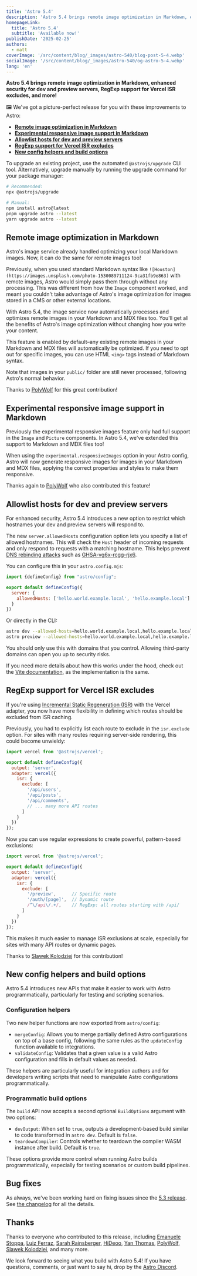```yaml
---
title: 'Astro 5.4'
description: 'Astro 5.4 brings remote image optimization in Markdown, enhanced security for dev and preview servers, RegExp support for Vercel ISR excludes, and more!'
homepageLink:
  title: 'Astro 5.4'
  subtitle: 'Available now!'
publishDate: '2025-02-25'
authors:
  - matt
coverImage: '/src/content/blog/_images/astro-540/blog-post-5-4.webp'
socialImage: '/src/content/blog/_images/astro-540/og-astro-5-4.webp'
lang: 'en'
---
```



**Astro 5.4 brings remote image optimization in Markdown, enhanced security for dev and preview servers, RegExp support for Vercel ISR excludes, and more!**

🖼️ We've got a picture-perfect release for you with these improvements to Astro:

- [**Remote image optimization in Markdown**](#remote-image-optimization-in-markdown)
- [**Experimental responsive image support in Markdown**](#experimental-responsive-image-support-in-markdown)
- [**Allowlist hosts for dev and preview servers**](#allowlist-hosts-for-dev-and-preview-servers)
- [**RegExp support for Vercel ISR excludes**](#regexp-support-for-vercel-isr-excludes)
- [**New config helpers and build options**](#new-config-helpers-and-build-options)

To upgrade an existing project, use the automated `@astrojs/upgrade` CLI tool. Alternatively, upgrade manually by running the upgrade command for your package manager:

```sh
# Recommended:
npx @astrojs/upgrade

# Manual:
npm install astro@latest
pnpm upgrade astro --latest
yarn upgrade astro --latest
```

## Remote image optimization in Markdown

Astro's image service already handled optimizing your local Markdown images. Now, it can do the same for remote images too!

Previously, when you used standard Markdown syntax like `![Houston](https://images.unsplash.com/photo-1530089711124-9ca31fb9e863)` with remote images, Astro would simply pass them through without any processing. This was different from how the `Image` component worked, and meant you couldn't take advantage of Astro's image optimization for images stored in a CMS or other external locations.

With Astro 5.4, the image service now automatically processes and optimizes remote images in your Markdown and MDX files too. You'll get all the benefits of Astro's image optimization without changing how you write your content.

This feature is enabled by default–any existing remote images in your Markdown and MDX files will automatically be optimized. If you need to opt out for specific images, you can use HTML `<img>` tags instead of Markdown syntax.

Note that images in your `public/` folder are still never processed, following Astro's normal behavior.

Thanks to [PolyWolf](https://github.com/p0lyw0lf) for this great contribution!

## Experimental responsive image support in Markdown

Previously the experimental responsive images feature only had full support in the `Image` and `Picture` components. In Astro 5.4, we've extended this support to Markdown and MDX files too!

When using the `experimental.responsiveImages` option in your Astro config, Astro will now generate responsive images for images in your Markdown and MDX files, applying the correct properties and styles to make them responsive.

Thanks again to [PolyWolf](https://github.com/p0lyw0lf) who also contributed this feature!

## Allowlist hosts for dev and preview servers

For enhanced security, Astro 5.4 introduces a new option to restrict which hostnames your dev and preview servers will respond to.

The new `server.allowedHosts` configuration option lets you specify a list of allowed hostnames. This will check the `Host` header of incoming requests and only respond to requests with a matching hostname. This helps prevent [DNS rebinding attacks](https://en.wikipedia.org/wiki/DNS_rebinding) such as [GHSA-vg6x-rcgg-rjx6](https://github.com/vitejs/vite/security/advisories/GHSA-vg6x-rcgg-rjx6).

You can configure this in your `astro.config.mjs`:

```js title="astro.config.mjs"
import {defineConfig} from "astro/config";

export default defineConfig({
  server: {
    allowedHosts: ['hello.world.example.local', 'hello.example.local']
  }
})
```

Or directly in the CLI:

```sh
astro dev --allowed-hosts=hello.world.example.local,hello.example.local
astro preview --allowed-hosts=hello.world.example.local,hello.example.local
```
You should only use this with domains that you control. Allowing third-party domains can open you up to security risks.

If you need more details about how this works under the hood, check out the [Vite documentation](https://vite.dev/config/server-options.html#server-allowedhosts), as the implementation is the same.

## RegExp support for Vercel ISR excludes

If you're using [Incremental Static Regeneration (ISR)](https://docs.astro.build/en/guides/integrations-guide/vercel/#isr) with the Vercel adapter, you now have more flexibility in defining which routes should be excluded from ISR caching.

Previously, you had to explicitly list each route to exclude in the `isr.exclude` option. For sites with many routes requiring server-side rendering, this could become unwieldy:

```js title="astro.config.mjs"
import vercel from '@astrojs/vercel';

export default defineConfig({
  output: 'server',
  adapter: vercel({
    isr: {
      exclude: [
        '/api/users',
        '/api/posts',
        '/api/comments',
        // ... many more API routes
      ]
    }
  })
});
```

Now you can use regular expressions to create powerful, pattern-based exclusions:

```js title="astro.config.mjs"
import vercel from '@astrojs/vercel';

export default defineConfig({
  output: 'server',
  adapter: vercel({
    isr: {
      exclude: [
        '/preview',      // Specific route
        '/auth/[page]',  // Dynamic route
        /^\/api\/.+/,    // RegExp: all routes starting with /api/
      ]
    }
  })
});
```

This makes it much easier to manage ISR exclusions at scale, especially for sites with many API routes or dynamic pages.

Thanks to [Slawek Kolodziej](https://github.com/slawekkolodziej) for this contribution!


## New config helpers and build options

Astro 5.4 introduces new APIs that make it easier to work with Astro programmatically, particularly for testing and scripting scenarios.

### Configuration helpers

Two new helper functions are now exported from `astro/config`:

- `mergeConfig`: Allows you to merge partially defined Astro configurations on top of a base config, following the same rules as the `updateConfig` function available to integrations.
- `validateConfig`: Validates that a given value is a valid Astro configuration and fills in default values as needed.

These helpers are particularly useful for integration authors and for developers writing scripts that need to manipulate Astro configurations programmatically.

### Programmatic build options

The `build` API now accepts a second optional `BuildOptions` argument with two options:

- `devOutput`: When set to `true`, outputs a development-based build similar to code transformed in `astro dev`. Default is `false`.
- `teardownCompiler`: Controls whether to teardown the compiler WASM instance after build. Default is `true`.

These options provide more control when running Astro builds programmatically, especially for testing scenarios or custom build pipelines.

## Bug fixes

As always, we've been working hard on fixing issues since the [5.3 release](/blog/astro-530). See [the changelog](https://github.com/withastro/astro/blob/main/packages/astro/CHANGELOG.md) for all the details.

## Thanks

Thanks to everyone who contributed to this release, including [Emanuele Stoppa](https://github.com/ematipico), [Luiz Ferraz](https://github.com/Fryuni), [Sarah Rainsberger](https://github.com/sarah11918), [HiDeoo](https://github.com/HiDeoo), [Yan Thomas](https://github.com/yanthomasdev), [PolyWolf](https://github.com/p0lyw0lf), [Slawek Kolodziej](https://github.com/slawekkolodziej), and many more.

We look forward to seeing what you build with Astro 5.4! If you have questions, comments, or just want to say hi, drop by the [Astro Discord](https://astro.build/chat).
